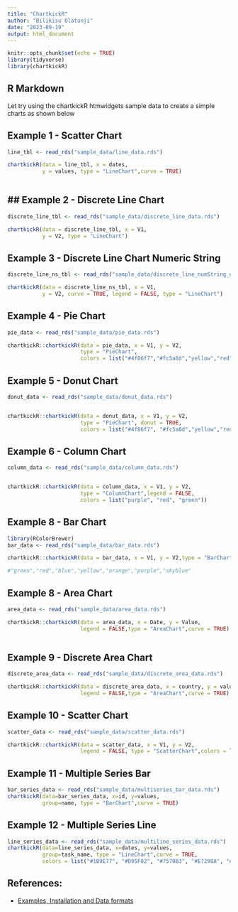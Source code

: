 ```yaml
---
title: "ChartkickR"
author: "Bilikisu Olatunji"
date: "2023-09-19"
output: html_document
---
```


```r
knitr::opts_chunk$set(echo = TRUE)
library(tidyverse)
library(chartkickR)
```

## R Markdown

Let try using the chartkickR htmwidgets sample data to create a simple charts as shown below


## Example 1 - Scatter Chart
```r

line_tbl <- read_rds("sample_data/line_data.rds")

chartkickR(data = line_tbl, x = dates,
           y = values, type = "LineChart",curve = TRUE)
           
```

## ## Example 2 - Discrete Line Chart 

```r
discrete_line_tbl <- read_rds("sample_data/discrete_line_data.rds")

chartkickR(data = discrete_line_tbl, x = V1,
           y = V2, type = "LineChart")
```



## Example 3 - Discrete Line Chart Numeric String

``` r
discrete_line_ns_tbl <- read_rds("sample_data/discrete_line_numString_data.rds")

chartkickR(data = discrete_line_ns_tbl, x = V1,
           y = V2, curve = TRUE, legend = FALSE, type = "LineChart")

```

## Example 4 - Pie Chart

``` r

pie_data <- read_rds("sample_data/pie_data.rds")

chartkickR::chartkickR(data = pie_data, x = V1, y = V2,
                       type = "PieChart",
                       colors = list("#4f86f7","#fc5a8d","yellow","red","#6f2da8"))

```


## Example 5 - Donut Chart

``` r
donut_data <- read_rds("sample_data/donut_data.rds")


chartkickR::chartkickR(data = donut_data, x = V1, y = V2,
                       type = "PieChart", donut = TRUE,
                       colors = list("#4f86f7", "#fc5a8d","yellow","red","#6f2da8"))

```


## Example 6 - Column Chart

``` r
column_data <- read_rds("sample_data/column_data.rds")


chartkickR::chartkickR(data = column_data, x = V1, y = V2,
                       type = "ColumnChart",legend = FALSE,
                       colors = list("purple", "red", "green"))

```


## Example 8 - Bar Chart

``` r
library(RColorBrewer)
bar_data <- read_rds("sample_data/bar_data.rds")

chartkickR::chartkickR(data = bar_data, x = V1, y = V2,type = "BarChart", legend = FALSE, colors = list(brewer.pal(n = 7, name = "RdBu")))

#"green","red","blue","yellow","orange","purple","skyblue"
```


## Example 8 - Area Chart

``` r
area_data <- read_rds("sample_data/area_data.rds")

chartkickR::chartkickR(data = area_data, x = Date, y = Value,
                       legend = FALSE,type = "AreaChart",curve = TRUE)
                     
```


## Example 9 - Discrete Area Chart

``` r

discrete_area_data <- read_rds("sample_data/discrete_area_data.rds")

chartkickR::chartkickR(data = discrete_area_data, x = country, y = values,
                       legend = FALSE,type = "AreaChart",curve = TRUE)
```


## Example 10 - Scatter Chart

``` r
scatter_data <- read_rds("sample_data/scatter_data.rds")

chartkickR::chartkickR(data = scatter_data, x = V1, y = V2,
                       legend = FALSE, type = "ScatterChart",colors = list("red"))

```


## Example 11 - Multiple Series Bar

```r
bar_series_data <- read_rds("sample_data/multiseries_bar_data.rds")
chartkickR(data=bar_series_data, x=id, y=values,
           group=name, type = "BarChart",curve = TRUE)
```

## Example 12 - Multiple Series Line

```r
line_series_data <- read_rds("sample_data/multiline_series_data.rds")
chartkickR(data=line_series_data, x=dates, y=values,
           group=task_name, type = "LineChart",curve = TRUE,
           colors = list("#1B9E77", "#D95F02", "#7570B3", "#E7298A", "#66A61E"))

```




## References:
- [Examples, Installation and Data formats](https://github.com/ankane/chartkickR.js)

